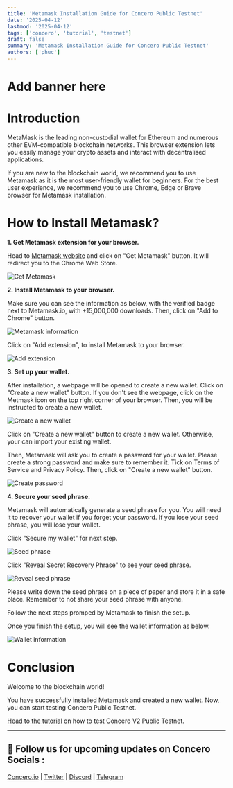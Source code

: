 ```yaml
---
title: 'Metamask Installation Guide for Concero Public Testnet'
date: '2025-04-12'
lastmod: '2025-04-12'
tags: ['concero', 'tutorial', 'testnet']
draft: false
summary: 'Metamask Installation Guide for Concero Public Testnet'
authors: ['phuc']
---
```


# Add banner here

# Introduction

MetaMask is the leading non-custodial wallet for Ethereum and numerous other EVM-compatible blockchain networks. This browser extension lets you easily manage your crypto assets and interact with decentralised applications.

If you are new to the blockchain world, we recommend you to use Metamask as it is the most user-friendly wallet for beginners. For the best user experience, we recommend you to use Chrome, Edge or Brave browser for Metamask installation.

# How to Install Metamask?

**1. Get Metamask extension for your browser.**

Head to [Metamask website](https://metamask.io/en-GB) and click on "Get Metamask" button. It will redirect you to the Chrome Web Store.

![Get Metamask](/static/images/concero/article/metamask-installation/1-get-metamask.jpg)

**2. Install Metamask to your browser.**

Make sure you can see the information as below, with the verified badge next to Metamask.io, with +15,000,000 downloads. Then, click on "Add to Chrome" button.

![Metamask information](/static/images/concero/article/metamask-installation/2-chrome-store.jpg)

Click on "Add extension", to install Metamask to your browser.

![Add extension](/static/images/concero/article/metamask-installation/3-add-extension.jpg)

**3. Set up your wallet.**

After installation, a webpage will be opened to create a new wallet. Click on "Create a new wallet" button. If you don't see the webpage, click on the Metmask icon on the top right corner of your browser. Then, you will be instructed to create a new wallet.

![Create a new wallet](/static/images/concero/article/metamask-installation/4-create-wallet.jpg)

Click on "Create a new wallet" button to create a new wallet. Otherwise, your can import your existing wallet.

Then, Metamask will ask you to create a password for your wallet. Please create a strong password and make sure to remember it. Tick on Terms of Service and Privacy Policy. Then, click on "Create a new wallet" button.

![Create password](/static/images/concero/article/metamask-installation/5-create-pw.jpg)

**4. Secure your seed phrase.**

Metamask will automatically generate a seed phrase for you. You will need it to recover your wallet if you forget your password. If you lose your seed phrase, you will lose your wallet. 

Click "Secure my wallet" for next step.

![Seed phrase](/static/images/concero/article/metamask-installation/6-secure-wallet.jpg)

Click "Reveal Secret Recovery Phrase" to see your seed phrase.

![Reveal seed phrase](/static/images/concero/article/metamask-installation/7-reveal-seedphrase.jpg)

Please write down the seed phrase on a piece of paper and store it in a safe place. Remember to not share your seed phrase with anyone.

Follow the next steps promped by Metamask to finish the setup.

Once you finish the setup, you will see the wallet information as below.

![Wallet information](/static/images/concero/article/metamask-installation/8-user-interface.jpg)

# Conclusion

Welcome to the blockchain world! 

You have successfully installed Metamask and created a new wallet. Now, you can start testing Concero Public Testnet.

[Head to the tutorial](https://www.blog.concero.io/blog/concero/article/concero-v2-public-testnet-tutorial) on how to test Concero V2 Public Testnet.

---

## 🤝 Follow us for upcoming updates on Concero Socials :

[Concero.io](https://concero.io) | [Twitter](https://x.com/concero_io) | [Discord](https://discord.com/invite/lanca) | [Telegram](https://t.me/concero_news)
